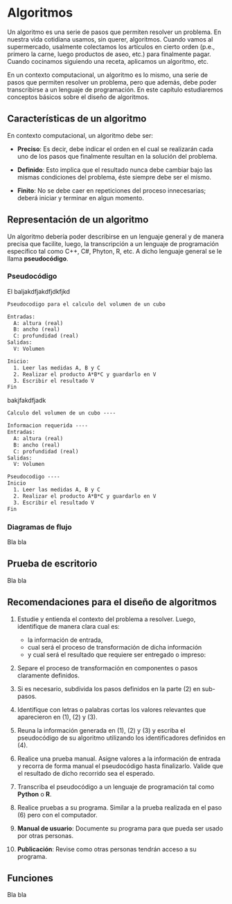 
# Algoritmos {#algoritmo}

Un algoritmo es una serie de pasos que permiten resolver un problema. En nuestra vida cotidiana usamos, sin querer, algoritmos. Cuando vamos al supermercado, usalmente colectamos los artículos en cierto orden (p.e., primero la carne, luego productos de aseo, etc.) para finalmente pagar. Cuando cocinamos siguiendo una receta, aplicamos un algoritmo, etc.

En un contexto computacional, un algoritmo es lo mismo, una serie de pasos que permiten resolver un problema, pero que además, debe poder transcribirse a un lenguaje de programación. En este capítulo estudiaremos conceptos básicos sobre el diseño de algoritmos.

## Características de un algoritmo

En contexto computacional, un algoritmo debe ser:

* **Preciso**: Es decir, debe indicar el orden en el cual se realizarán cada uno de los pasos que finalmente resultan en la solución del problema.

* **Definido**: Esto implica que el resultado nunca debe cambiar bajo las mismas condiciones del problema, éste siempre debe ser el mismo.

* **Finito**: No se debe caer en repeticiones del proceso innecesarias; deberá iniciar y terminar en algun momento.

## Representación de un algoritmo

Un algoritmo debería poder describirse en un lenguaje general y de manera precisa que facilite, luego, la transcripción a un lenguaje de programación específico tal como C++, C#, Phyton, R, etc. A dicho lenguaje general se le llama **pseudocódigo**.

### Pseudocódigo

El baljakdfjakdfjdkfjkd


```latex
Pseudocodigo para el calculo del volumen de un cubo

Entradas:
  A: altura (real)
  B: ancho (real)
  C: profundidad (real)
Salidas:
  V: Volumen

Inicio:
  1. Leer las medidas A, B y C
  2. Realizar el producto A*B*C y guardarlo en V
  3. Escribir el resultado V
Fin
```

bakjfakdfjadk

```latex
Calculo del volumen de un cubo ----

Informacion requerida ----
Entradas:
  A: altura (real)
  B: ancho (real)
  C: profundidad (real)
Salidas:
  V: Volumen

Pseudocodigo ----
Inicio
  1. Leer las medidas A, B y C
  2. Realizar el producto A*B*C y guardarlo en V
  3. Escribir el resultado V
Fin
```


### Diagramas de flujo

Bla bla

## Prueba de escritorio

Bla bla

## Recomendaciones para el diseño de algoritmos

1. Estudie y entienda el contexto del problema a resolver. Luego, identifique de manera clara cual es:
    - la información de entrada,
    - cual será el proceso de transformación de dicha información
    - y cual será el resultado que requiere ser entregado o impreso:


2. Separe el proceso de transformación en componentes o pasos claramente definidos.

3. Si es necesario, subdivida los pasos definidos en la parte (2) en sub-pasos.

4. Identifique con letras o palabras cortas los valores relevantes que aparecieron en (1), (2) y (3).

5. Reuna la información generada en (1), (2) y (3) y escriba el pseudocódigo de su algoritmo utilizando los identificadores definidos en (4).

6. Realice una prueba manual. Asigne valores a la información de entrada y recorra de forma manual el pseudocódigo hasta finalizarlo. Valide que el resultado de dicho recorrido sea el esperado.

7. Transcriba el pseudocódigo a un lenguaje de programación tal como **Python** o **R**.

8. Realice pruebas a su programa. Similar a la prueba realizada en el paso (6) pero con el computador.

9. **Manual de usuario**: Documente su programa para que pueda ser usado por otras personas.

10. **Publicación**: Revise como otras personas tendrán acceso a su programa.

## Funciones

Bla bla

